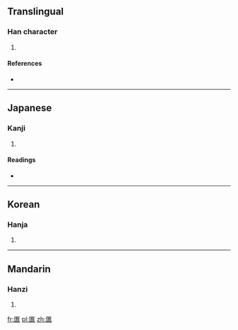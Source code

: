 ==Translingual==

===Han character===
{{Han char|rn=22|rad=匚|as=12|sn=14|four=|canj=尸大口口 (SKRR)|ids=⿷[[匚]][[𡙗]]}}

# {{defn|Han|sort=匚12}}

====References====
* {{Han ref|kx=0154.210|dkj=02652|dj=0346.250|hdz=10089.130|uh=5332|ud=21298}}

----

==Japanese==

===Kanji===
{{ja-kanji|grade=|rs=匚12}}

# {{defn|lang=ja|sort=匚12}}

====Readings====
* {{ja-readings|on=[[れん]] (ren)|kun=[[はこ]] (hako)}}

----

==Korean==

===Hanja===
{{ko-hanja|hangeul=렴|rv=ryeom|mr=ryŏm}}

# {{defn|lang=ko|sort=匚12}}

----

==Mandarin==

===Hanzi===
{{cmn-hanzi|pin=[[lián]] ([[lian2]]), [[ōu]] ([[ou1]])|wg=lien<sup>2</sup>, ou<sup>1</sup>}}

# {{defn|lang=cmn|sort=匚12}}

[[fr:匲]]
[[pl:匲]]
[[zh:匲]]
